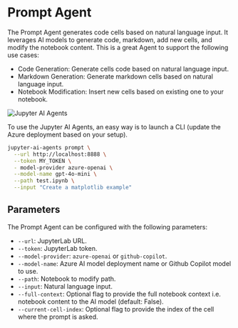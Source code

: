 # Prompt Agent

The Prompt Agent generates code cells based on natural language input. It leverages AI models to generate code, markdown, add new cells, and modify the notebook content. This is a great Agent to support the following use cases:

- Code Generation: Generate cells code based on natural language input.
- Markdown Generation: Generate markdown cells based on natural language input.
- Notebook Modification: Insert new cells based on existing one to your notebook.

![Jupyter AI Agents](https://assets.datalayer.tech/jupyter-ai-agents/ai-agent-prompt-demo-terminal.gif)

To use the Jupyter AI Agents, an easy way is to launch a CLI (update the Azure deployment based on your setup).

```bash
jupyter-ai-agents prompt \
  --url http://localhost:8888 \
  --token MY_TOKEN \
  - model-provider azure-openai \
  --model-name gpt-4o-mini \
  --path test.ipynb \
  --input "Create a matplotlib example"
```

## Parameters

The Prompt Agent can be configured with the following parameters:
- `--url`: JupyterLab URL.
- `--token`: JupyterLab token.
- `--model-provider`: `azure-openai` or `github-copilot`.
- `--model-name`: Azure AI model deployment name or Github Copilot model to use.
- `--path`: Notebook to modify path.
- `--input`: Natural language input.
- `--full-context`: Optional flag to provide the full notebook context i.e. notebook content to the AI model (default: False).
- `--current-cell-index`: Optional flag to provide the index of the cell where the prompt is asked.
